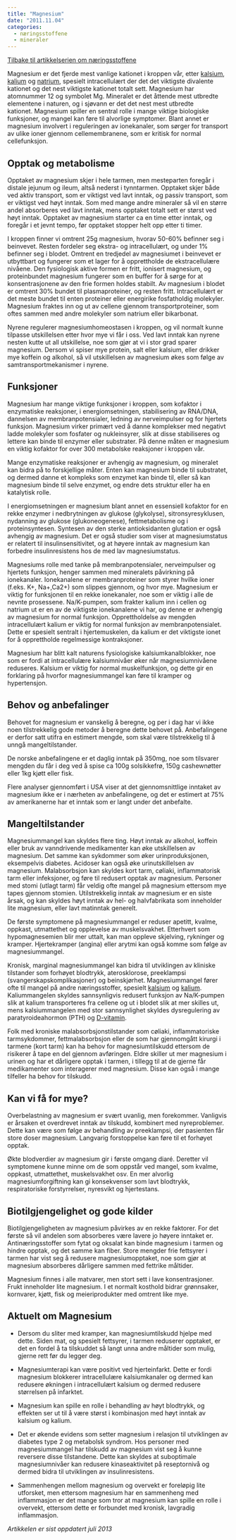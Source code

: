 ```yaml
---
title: "Magnesium"
date: "2011.11.04"
categories: 
  - næringsstoffene
  - mineraler
---
```


[Tilbake til artikkelserien om næringsstoffene](../../naeringsstoffer.html)

Magnesium er det fjerde mest vanlige kationet i kroppen vår, etter [kalsium](kalsium.qmd "Kalsium"), [kalium](kalium.qmd "Kalium") og [natrium](natrium-klor.qmd "Natrium og klor"), spesielt intracellulært der det det viktigste divalente kationet og det nest viktigste kationet totalt sett. Magnesium har atomnummer 12 og symbolet Mg. Mineralet er det åttende mest utbredte elementene i naturen, og i sjøvann er det det nest mest utbredte kationet. Magnesium spiller en sentral rolle i mange viktige biologiske funksjoner, og mangel kan føre til alvorlige symptomer. Blant annet er magnesium involvert i reguleringen av ionekanaler, som sørger for transport av ulike ioner gjennom cellemembranene, som er kritisk for normal cellefunksjon.

## Opptak og metabolisme

Opptaket av magnesium skjer i hele tarmen, men mesteparten foregår i distale jejunum og ileum, altså nederst i tynntarmen. Opptaket skjer både ved aktiv transport, som er viktigst ved lavt inntak, og passiv transport, som er viktigst ved høyt inntak. Som med mange andre mineraler så vil en større andel absorberes ved lavt inntak, mens opptaket totalt sett er størst ved høyt inntak. Opptaket av magnesium starter ca en time etter inntak, og foregår i et jevnt tempo, før opptaket stopper helt opp etter ti timer.

I kroppen finner vi omtrent 25g magnesium, hvorav 50-60% befinner seg i beinvevet. Resten fordeler seg ekstra- og intracellulært, og under 1% befinner seg i blodet. Omtrent en tredjedel av magnesiumet i beinvevet er utbyttbart og fungerer som et lager for å opprettholde de ekstracellulære nivåene. Den fysiologisk aktive formen er fritt, ionisert magnesium, og proteinbundet magnesium fungerer som en buffer for å sørge for at konsentrasjonene av den frie formen holdes stabilt. Av magnesium i blodet er omtrent 30% bundet til plasmaproteiner, og resten fritt. Intracellulært er det meste bundet til enten proteiner eller energirike fosfatholdig molekyler. Magnesium fraktes inn og ut av cellene gjennom transportproteiner, som oftes sammen med andre molekyler som natrium eller bikarbonat.

Nyrene regulerer magnesiumhomeostasen i kroppen, og vil normalt kunne tilpasse utskillelsen etter hvor mye vi får i oss. Ved lavt inntak kan nyrene nesten kutte ut all utskillelse, noe som gjør at vi i stor grad sparer magnesium. Dersom vi spiser mye protein, salt eller kalsium, eller drikker mye koffein og alkohol, så vil utskillelsen av magnesium økes som følge av samtransportmekanismer i nyrene.

## Funksjoner

Magnesium har mange viktige funksjoner i kroppen, som kofaktor i enzymatiske reaksjoner, i energiomsetningen, stabilisering av RNA/DNA, dannelsen av membranpotensialer, ledning av nerveimpulser og for hjertets funksjon. Magnesium virker primært ved å danne komplekser med negativt ladde molekyler som fosfater og nukleinsyrer, slik at disse stabiliseres og lettere kan binde til enzymer eller substrater. På denne måten er magnesium en viktig kofaktor for over 300 metabolske reaksjoner i kroppen vår.

Mange enzymatiske reaksjoner er avhengig av magnesium, og mineralet kan bidra på to forskjellige måter. Enten kan magnesium binde til substratet, og dermed danne et kompleks som enzymet kan binde til, eller så kan magnesium binde til selve enzymet, og endre dets struktur eller ha en katalytisk rolle.

I energiomsetningen er magnesium blant annet en essensiell kofaktor for en rekke enzymer i nedbrytningen av glukose (glykolyse), sitronsyresyklusen, nydanning av glukose (glukoneogenese), fettmetabolisme og i proteinsyntesen. Syntesen av den sterke antioksidanten glutation er også avhengig av magnesium. Det er også studier som viser at magnesiumstatus er relatert til insulinsensitivitet, og at høyere inntak av magnesium kan forbedre insulinresistens hos de med lav magnesiumstatus.

Magnesiums rolle med tanke på membranpotensialer, nerveimpulser og hjertets funksjon, henger sammen med mineralets påvirkning på ionekanaler. Ionekanalene er membranproteiner som styrer hvilke ioner (f.eks. K+, Na+,Ca2+) som slippes gjennom, og hvor mye. Magnesium er viktig for funksjonen til en rekke ionekanaler, noe som er viktig i alle de nevnte prosessene. Na/K-pumpen, som frakter kalium inn i cellen og natrium ut er en av de viktigste ionekanalene vi har, og denne er avhengig av magnesium for normal funksjon. Opprettholdelse av mengden intracellulært kalium er viktig for normal funksjon av membranpotensialet. Dette er spesielt sentralt i hjertemuskelen, da kalium er det viktigste ionet for å opprettholde regelmessige kontraksjoner.

Magnesium har blitt kalt naturens fysiologiske kalsiumkanalblokker, noe som er fordi at intracellulære kalsiumnivåer øker når magnesiumnivåene reduseres. Kalsium er viktig for normal muskelfunksjon, og dette gir en forklaring på hvorfor magnesiummangel kan føre til kramper og hypertensjon.

## Behov og anbefalinger

Behovet for magnesium er vanskelig å beregne, og per i dag har vi ikke noen tilstrekkelig gode metoder å beregne dette behovet på. Anbefalingene er derfor satt utifra en estimert mengde, som skal være tilstrekkelig til å unngå mangeltilstander.

De norske anbefalingene er et daglig inntak på 350mg, noe som tilsvarer mengden du får i deg ved å spise ca 100g solsikkefrø, 150g cashewnøtter eller 1kg kjøtt eller fisk.

Flere analyser gjennomført i USA viser at det gjennomsnittlige inntaket av magnesium ikke er i nærheten av anbefalingene, og det er estimert at 75% av amerikanerne har et inntak som er langt under det anbefalte.

## Mangeltilstander

Magnesiummangel kan skyldes flere ting. Høyt inntak av alkohol, koffein eller bruk av vanndrivende medikamenter kan øke utskillelsen av magnesium. Det samme kan sykdommer som øker urinproduksjonen, eksempelvis diabetes. Acidoser kan også øke urinutskillelsen av magnesium. Malabsorbsjon kan skyldes kort tarm, cøliaki, inflammatorisk tarm eller infeksjoner, og føre til redusert opptak av magnesium. Personer med stomi (utlagt tarm) får veldig ofte mangel på magnesium ettersom mye tapes gjennom stomien. Utilstrekkelig inntak av magnesium er en siste årsak, og kan skyldes høyt inntak av hel- og halvfabrikata som inneholder lite magnesium, eller lavt matinntak generelt.

De første symptomene på magnesiummangel er reduser apetitt, kvalme, oppkast, utmattethet og opplevelse av muskelsvakhet. Etterhvert som hypomagnesemien blir mer uttalt, kan man oppleve skjelving, rykninger og kramper. Hjertekramper (angina) eller arytmi kan også komme som følge av magnesiummangel.

Kronisk, marginal magnesiummangel kan bidra til utviklingen av kliniske tilstander som forhøyet blodtrykk, aterosklorose, preeklampsi (svangerskapskomplikasjoner) og beinskjørhet. Magnesiummangel fører ofte til mangel på andre næringsstoffer, spesielt [kalsium](kalsium.qmd "Kalsium") og [kalium](kalium.qmd "Kalium"). Kaliummangelen skyldes sannsynligvis redusert funksjon av Na/K-pumpen slik at kalium transporteres fra cellene og ut i blodet slik at mer skilles ut, mens kalsiummangelen med stor sannsynlighet skyldes dysregulering av paratyroideahormon (PTH) og [D-vitamin](dvitamin.qmd "D-vitamin").

Folk med kroniske malabsorbsjonstilstander som cøliaki, inflammatoriske tarmsykdommer, fettmalabsorbsjon eller de som har gjennomgått kirurgi i tarmene (kort tarm) kan ha behov for magnesiumtilskudd ettersom de risikerer å tape en del gjennom avføringen. Eldre skiller ut mer magnesium i urinen og har et dårligere opptak i tarmen, i tillegg til at de gjerne får medikamenter som interagerer med magnesium. Disse kan også i mange tilfeller ha behov for tilskudd.

## Kan vi få for mye?

Overbelastning av magnesium er svært uvanlig, men forekommer. Vanligvis er årsaken et overdrevet inntak av tilskudd, kombinert med nyreproblemer. Dette kan være som følge av behandling av preeklampsi, der pasienten får store doser magnesium. Langvarig forstoppelse kan føre til et forhøyet opptak.

Økte blodverdier av magnesium gir i første omgang diaré. Deretter vil symptomene kunne minne om de som oppstår ved mangel, som kvalme, oppkast, utmattethet, muskelsvakhet osv. En mer alvorlig magnesiumforgiftning kan gi konsekvenser som lavt blodtrykk, respiratoriske forstyrrelser, nyresvikt og hjertestans.

## Biotilgjengelighet og gode kilder

Biotilgjengeligheten av magnesium påvirkes av en rekke faktorer. For det første så vil andelen som absorberes være lavere jo høyere inntaket er. Antinæringsstoffer som fytat og oksalat kan binde magnesium i tarmen og hindre opptak, og det samme kan fiber. Store mengder frie fettsyrer i tarmen har vist seg å redusere magnesiumopptaket, noe som gjør at magnesium absorberes dårligere sammen med fettrike måltider.

Magnesium finnes i alle matvarer, men stort sett i lave konsentrasjoner. Frukt inneholder lite magnesium. I et normalt kosthold bidrar grønnsaker, kornvarer, kjøtt, fisk og meieriprodukter med omtrent like mye.

## Aktuelt om Magnesium

-   Dersom du sliter med kramper, kan magnesiumtilskudd hjelpe med dette. Siden mat, og spesielt fettsyrer, i tarmen reduserer opptaket, er det en fordel å ta tilskuddet så langt unna andre måltider som mulig, gjerne rett før du legger deg.

-   Magnesiumterapi kan være positivt ved hjerteinfarkt. Dette er fordi magnesium blokkerer intracellulære kalsiumkanaler og dermed kan redusere økningen i intracellulært kalsium og dermed redusere størrelsen på infarktet.

-   Magnesium kan spille en rolle i behandling av høyt blodtrykk, og effekten ser ut til å være størst i kombinasjon med høyt inntak av kalsium og kalium.

-   Det er økende evidens som setter magnesium i relasjon til utviklingen av diabetes type 2 og metabolsk syndrom. Hos personer med magnesiummangel har tilskudd av magnesium vist seg å kunne reversere disse tilstandene. Dette kan skyldes at suboptimale magnesiumnivåer kan redusere kinaseaktivitet på reseptornivå og dermed bidra til utviklingen av insulinresistens.

-   Sammenhengen mellom magnesium og overvekt er foreløpig lite utforsket, men ettersom magnesium har en sammenheng med inflammasjon er det mange som tror at magnesium kan spille en rolle i overvekt, ettersom dette er forbundet med kronisk, lavgradig inflammasjon.

*Artikkelen er sist oppdatert juli 2013*
